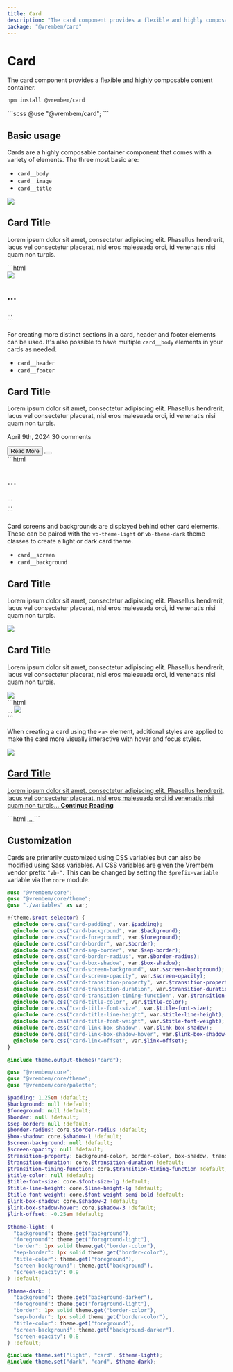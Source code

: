 ```yaml
---
title: Card
description: "The card component provides a flexible and highly composable content container."
package: "@vrembem/card"
---
```



# Card

The card component provides a flexible and highly composable content container.

```sh
npm install @vrembem/card
```

<CodeExample lang="scss">
  ```scss
  @use "@vrembem/card";
  ```
</CodeExample>

## Basic usage

Cards are a highly composable container component that comes with a variety of elements. The three most basic are:

- `card__body`
- `card__image`
- `card__title`

<CodeExample lang="html">
  <div slot="output">
    <div class="card">
      <img class="card__image" src="https://picsum.photos/id/335/600/300" />
      <div class="card__body">
        <h2 class="card__title">Card Title</h2>
        <p>Lorem ipsum dolor sit amet, consectetur adipiscing elit. Phasellus hendrerit, lacus vel consectetur placerat, nisl eros malesuada orci, id venenatis nisi quam non turpis.</p>
      </div>
    </div>
  </div>
  ```html
  <div class="card">
    <img class="card__image" src="..." />
    <div class="card__body">
      <h2 class="card__title">...</h2>
      ...
    </div>
  </div>
  ```
</CodeExample>

For creating more distinct sections in a card, header and footer elements can be used. It's also possible to have multiple `card__body` elements in your cards as needed.

- `card__header`
- `card__footer`

<CodeExample lang="html">
  <div slot="output" class="gap-y">
    <div class="card">
      <div class="card__header">
        <h2 class="card__title">Card Title</h2>
      </div>
      <div class="card__body gap-y">
        <p>Lorem ipsum dolor sit amet, consectetur adipiscing elit. Phasellus hendrerit, lacus vel consectetur placerat, nisl eros malesuada orci, id venenatis nisi quam non turpis.</p>
        <p class="foreground-lighter level flex-justify-between">
          <span>April 9th, 2024</span>
          <span>30 comments</span>
        </p>
      </div>
      <div class="card__footer flex flex-justify-between">
        <button class="button button_color_primary">Read More</button>
        <button class="button button_color_secondary button_icon">
          <Icon name="heart" />
        </button>
      </div>
    </div>
  </div>
  ```html
  <div class="card">
    <div class="card__header">
      <h2 class="card__title">...</h2>
    </div>
    <div class="card__body">
      ...
    </div>
    <div class="card__footer">
      ...
    </div>
  </div>
  ```
</CodeExample>

Card screens and backgrounds are displayed behind other card elements. These can be paired with the `vb-theme-light` or `vb-theme-dark` theme classes to create a light or dark card theme.

- `card__screen`
- `card__background`

<CodeExample lang="html">
  <div slot="output" class="gap-y">
    <div class="card vb-theme-light">
      <div class="card__header">
        <h2 class="card__title">Card Title</h2>
      </div>
      <div class="card__body">
        <p>Lorem ipsum dolor sit amet, consectetur adipiscing elit. Phasellus hendrerit, lacus vel consectetur placerat, nisl eros malesuada orci, id venenatis nisi quam non turpis.</p>
      </div>
      <img src="https://picsum.photos/id/976/600/300" class="card__background" />
      <div class="card__screen"></div>
    </div>
    <div class="card vb-theme-dark">
      <div class="card__header">
        <h2 class="card__title">Card Title</h2>
      </div>
      <div class="card__body">
        <p>Lorem ipsum dolor sit amet, consectetur adipiscing elit. Phasellus hendrerit, lacus vel consectetur placerat, nisl eros malesuada orci, id venenatis nisi quam non turpis.</p>
      </div>
      <img src="https://picsum.photos/id/976/600/300" class="card__background" />
      <div class="card__screen"></div>
    </div>
  </div>
  ```html
  <div class="card">
    ...
    <img src="..." class="card__background" />
    <div class="card__screen"></div>
  </div>
  ```
</CodeExample>

When creating a card using the `<a>` element, additional styles are applied to make the card more visually interactive with hover and focus styles.

<CodeExample lang="html">
  <div slot="output" class="gap-y">
    <a href="#" class="card">
      <img class="card__image" src="https://picsum.photos/id/106/600/300" />
      <div class="card__header">
        <h2 class="card__title">Card Title</h2>
      </div>
      <div class="card__body gap-y">
        <p>Lorem ipsum dolor sit amet, consectetur adipiscing elit. Phasellus hendrerit, lacus vel consectetur placerat, nisl eros malesuada orci id venenatis nisi quam non turpis... <strong>Continue Reading</strong></p>
      </div>
    </a>
  </div>
  ```html
  <a href="#" class="card">
    ...
  </a>
  ```
</CodeExample>

## Customization

Cards are primarily customized using CSS variables but can also be modified using Sass variables. All CSS variables are given the Vrembem vendor prefix `"vb-"`. This can be changed by setting the `$prefix-variable` variable via the `core` module.

<DocBlock name="CSS Variables" type="file" src="card/src/_root.scss">

  ```scss
  @use "@vrembem/core";
  @use "@vrembem/core/theme";
  @use "./variables" as var;

  #{theme.$root-selector} {
    @include core.css("card-padding", var.$padding);
    @include core.css("card-background", var.$background);
    @include core.css("card-foreground", var.$foreground);
    @include core.css("card-border", var.$border);
    @include core.css("card-sep-border", var.$sep-border);
    @include core.css("card-border-radius", var.$border-radius);
    @include core.css("card-box-shadow", var.$box-shadow);
    @include core.css("card-screen-background", var.$screen-background);
    @include core.css("card-screen-opacity", var.$screen-opacity);
    @include core.css("card-transition-property", var.$transition-property);
    @include core.css("card-transition-duration", var.$transition-duration);
    @include core.css("card-transition-timing-function", var.$transition-timing-function);
    @include core.css("card-title-color", var.$title-color);
    @include core.css("card-title-font-size", var.$title-font-size);
    @include core.css("card-title-line-height", var.$title-line-height);
    @include core.css("card-title-font-weight", var.$title-font-weight);
    @include core.css("card-link-box-shadow", var.$link-box-shadow);
    @include core.css("card-link-box-shadow-hover", var.$link-box-shadow-hover);
    @include core.css("card-link-offset", var.$link-offset);
  }

  @include theme.output-themes("card");
  ```
</DocBlock>

<DocBlock name="SCSS Variables" type="file" src="card/src/_variables.scss">

  ```scss
  @use "@vrembem/core";
  @use "@vrembem/core/theme";
  @use "@vrembem/core/palette";

  $padding: 1.25em !default;
  $background: null !default;
  $foreground: null !default;
  $border: null !default;
  $sep-border: null !default;
  $border-radius: core.$border-radius !default;
  $box-shadow: core.$shadow-1 !default;
  $screen-background: null !default;
  $screen-opacity: null !default;
  $transition-property: background-color, border-color, box-shadow, transform !default;
  $transition-duration: core.$transition-duration !default;
  $transition-timing-function: core.$transition-timing-function !default;
  $title-color: null !default;
  $title-font-size: core.$font-size-lg !default;
  $title-line-height: core.$line-height-lg !default;
  $title-font-weight: core.$font-weight-semi-bold !default;
  $link-box-shadow: core.$shadow-2 !default;
  $link-box-shadow-hover: core.$shadow-3 !default;
  $link-offset: -0.25em !default;

  $theme-light: (
    "background": theme.get("background"),
    "foreground": theme.get("foreground-light"),
    "border": 1px solid theme.get("border-color"),
    "sep-border": 1px solid theme.get("border-color"),
    "title-color": theme.get("foreground"),
    "screen-background": theme.get("background"),
    "screen-opacity": 0.9
  ) !default;

  $theme-dark: (
    "background": theme.get("background-darker"),
    "foreground": theme.get("foreground-light"),
    "border": 1px solid theme.get("border-color"),
    "sep-border": 1px solid theme.get("border-color"),
    "title-color": theme.get("foreground"),
    "screen-background": theme.get("background-darker"),
    "screen-opacity": 0.8
  ) !default;

  @include theme.set("light", "card", $theme-light);
  @include theme.set("dark", "card", $theme-dark);
  ```
</DocBlock>
